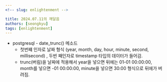 ```yaml
---
<!-- slug: enlightenment -->

title: 2024.07.11의 깨달음
authors: [seongkyu]
tags: [enlightenment]
---
```


- postgresql - date_trunc() 메소드
  - 첫번쨰 인자로 날짜 형식 (year, month, day, hour, minute, second, millisecond) , 두번 째인자로 timestamp 타입의 데이터가 들어감.
  - trunc(버림)을 날짜에 적용해서 year을 넣으면 뒤에는 01-01 00:00:00, month를 넣으면 -01 00:00:00, minute을 넣으면 30:00 형식으로 뒤에가 버려짐.
